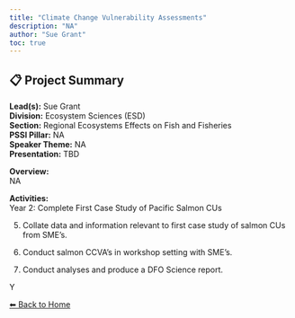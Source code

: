 ---
title: "Climate Change Vulnerability Assessments"
description: "NA"
author: "Sue Grant"
toc: true
---

## 📋 Project Summary

**Lead(s):** Sue Grant  
**Division:** Ecosystem Sciences (ESD)  
**Section:** Regional Ecosystems Effects on Fish and Fisheries  
**PSSI Pillar:** NA  
**Speaker Theme:** NA  
**Presentation:** TBD  

**Overview:**  
NA   

**Activities:**  
Year 2: Complete First Case Study of Pacific Salmon CUs 
5)	Collate data and information relevant to first case study of salmon CUs from SME’s.
6)	Conduct salmon CCVA’s in workshop setting with SME’s.
7)	Conduct analyses and produce a DFO Science report.
Y

[⬅ Back to Home](../index.qmd)
